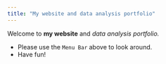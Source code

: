```yaml
---
title: "My website and data analysis portfolio"
---
```


Welcome to **my website** and *data analysis portfolio.*

-   Please use the `Menu Bar` above to look around.
-   Have fun!